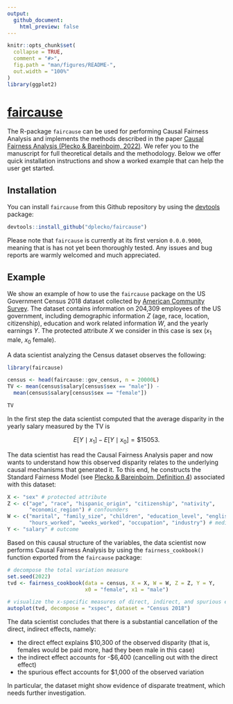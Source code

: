 ```yaml
---
output:
  github_document:
    html_preview: false
---
```


<!-- README.md is generated from README.Rmd. Please edit that file -->

```r
knitr::opts_chunk$set(
  collapse = TRUE,
  comment = "#>",
  fig.path = "man/figures/README-",
  out.width = "100%"
)
library(ggplot2)
```

# [faircause](https://github.com/dplecko/CFA)

<!-- badges: start 
[![Lifecycle](https://img.shields.io/badge/lifecycle-stable-brightgreen.svg)](https://lifecycle.r-lib.org/articles/stages.html#stable)
[![R build status](https://github.com/dplecko/fairadapt/workflows/build/badge.svg)](https://github.com/dplecko/fairadapt/actions?query=workflow%3Abuild)
[![R check status](https://github.com/dplecko/fairadapt/workflows/check/badge.svg)](https://github.com/dplecko/fairadapt/actions?query=workflow%3Acheck)
[![pkgdown build status](https://github.com/dplecko/fairadapt/workflows/pkgdown/badge.svg)](https://github.com/dplecko/fairadapt/actions?query=workflow%3Apkgdown)
[![covr status](https://github.com/dplecko/fairadapt/workflows/coverage/badge.svg)](https://github.com/dplecko/fairadapt/actions?query=workflow%3Acoverage)
[![Codecov test coverage](https://codecov.io/gh/dplecko/fairadapt/branch/main/graph/badge.svg?token=8A0EL5N4RE)](https://app.codecov.io/gh/dplecko/fairadapt)
<!-- badges: end -->

The R-package `faircause` can be used for performing Causal Fairness Analysis and implements the methods described in the paper [Causal Fairness Analysis (Plecko & Bareinboim, 2022)](https://fairness.causalai.net/). We refer you to the manuscript for full theoretical details and the methodology. Below we offer quick installation instructions and show a worked example that can help the user get started.

## Installation

You can install `faircause` from this Github repository by using the [devtools](https://cran.r-project.org/web/packages/devtools/index.html) package:

```r
devtools::install_github("dplecko/faircause")
```

Please note that `faircause` is currently at its first version `0.0.0.9000`, meaning that is has not yet been thoroughly tested. Any issues and bug reports are warmly welcomed and much appreciated.

## Example

<!-- example could be expanded to show bias before correction -->
<!-- add plot of adj.mat? visualization of how data changed? -->

We show an example of how to use the `faircause` package on the US Government Census 2018 dataset collected by [American Community Survey](https://www.census.gov/programs-surveys/acs/microdata/documentation.html). The dataset contains information on 204,309 employees of the US government, including demographic information $Z$ (age, race, location, citizenship), education and work related information $W$, and the yearly earnings $Y$. The protected attribute $X$ we consider in this case is sex ($x_1$ male, $x_0$ female).

A data scientist analyzing the Census dataset observes the following:
```r
library(faircause)

census <- head(faircause::gov_census, n = 20000L)
TV <- mean(census$salary[census$sex == "male"]) -
  mean(census$salary[census$sex == "female"])

TV
```

In the first step the data scientist computed that the average disparity in the yearly salary measured by the TV is

$$ E[Y \mid x_1] - E[Y \mid x_0] = \$ 15053.$$

The data scientist has read the Causal Fairness Analysis paper and now wants to understand how this observed disparity relates to the underlying causal mechanisms that generated it. To this end, he constructs the Standard Fairness Model (see [Plecko & Bareinboim, Definition 4](https://causalai.net/r90.pdf)) associated with this dataset:

```r
X <- "sex" # protected attribute
Z <- c("age", "race", "hispanic_origin", "citizenship", "nativity", 
       "economic_region") # confounders
W <- c("marital", "family_size", "children", "education_level", "english_level", 
       "hours_worked", "weeks_worked", "occupation", "industry") # mediators
Y <- "salary" # outcome
```

Based on this causal structure of the variables, the data scientist now performs
Causal Fairness Analysis by using the `fairness_cookbook()` function exported
from the `faircause` package:

```r
# decompose the total variation measure
set.seed(2022)
tvd <- fairness_cookbook(data = census, X = X, W = W, Z = Z, Y = Y, 
                         x0 = "female", x1 = "male")

# visualize the x-specific measures of direct, indirect, and spurious effect
autoplot(tvd, decompose = "xspec", dataset = "Census 2018")
```

The data scientist concludes that there is a substantial cancellation of the 
direct, indirect effects, namely:

  - the direct effect explains \$10,300 of the observed disparity (that is, females would be paid more, had they been male in this case)
  - the indirect effect accounts for -\$6,400 (cancelling out with the direct effect)
  - the spurious effect accounts for \$1,000 of the observed variation

In particular, the dataset might show evidence of disparate treatment, which needs
further investigation.
